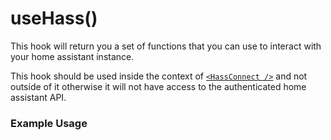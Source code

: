 
<Meta title="core/hooks/useHass" />

# useHass()
This hook will return you a set of functions that you can use to interact with your home assistant instance.

This hook should be used inside the context of [`<HassConnect />`](/docs/core-hassconnect--docs) and not outside of it otherwise it will not have access to
the authenticated home assistant API.

### Example Usage

<Source dark language="ts" code={useHassExample} />
